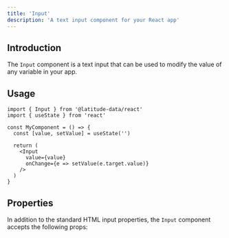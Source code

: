 ```yaml
---
title: 'Input'
description: 'A text input component for your React app'
---
```



<InputIframe />

## Introduction

The `Input` component is a text input that can be used to modify the value of any variable in your app.

## Usage

```tsx
import { Input } from '@latitude-data/react'
import { useState } from 'react'

const MyComponent = () => {
  const [value, setValue] = useState('')

  return (
    <Input
      value={value}
      onChange={e => setValue(e.target.value)}
    />
  )
}
```

## Properties

In addition to the standard HTML input properties, the `Input` component accepts the following props:

<InputProperties />

